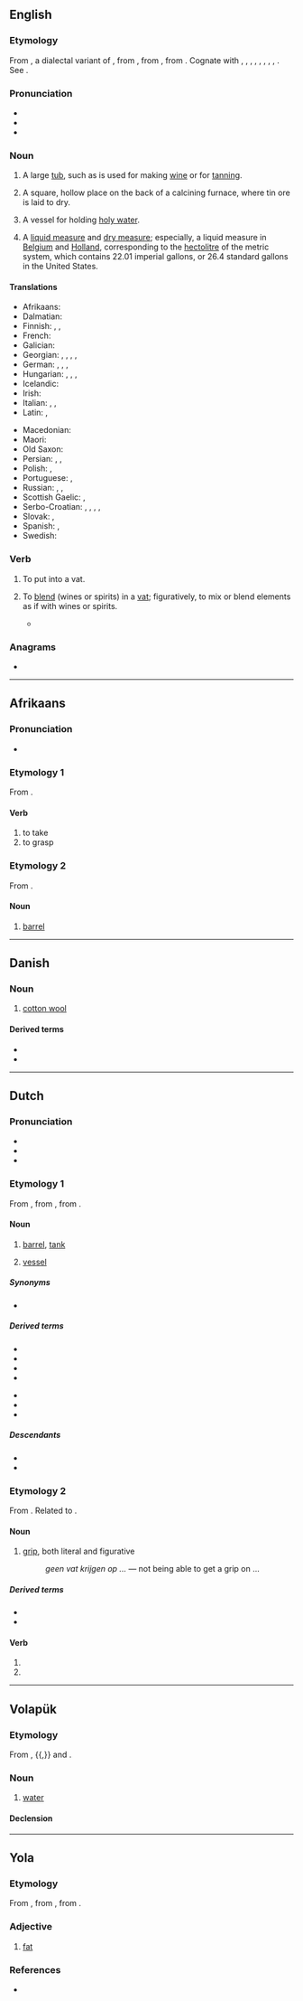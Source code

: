 {{also|VAT|vát|vât|våt|vật|-vat|-vät}}
==English==

===Etymology===
From {{inh|en|enm|vat}}, a dialectal variant of {{m|enm|fat||vat, vessel, cask}}, from {{der|en|ang|fæt||vat, vessel}}, from {{inh|en|gem-pro|*fatą||vessel}}, from {{inh|en|ine-pro|*pod-||vessel}}. Cognate with {{cog|sco|fat}}, {{m|sco|vat}}, {{m|sco|vautt||vat, cask, tub}}, {{cog|fy|fet}}, {{cog|nl|vat||barrel, cask, vessel, vat}}, {{cog|de|Fass||barrel, keg, drum, cask, vat}}, {{cog|da|fad||saucer, dish}}, {{cog|sv|fat||dish, barrel, cask, vat}}, {{cog|is|fat||dish, saucer}}. See {{l|en|fat}}.

===Pronunciation===
* {{IPA|en|/væt/}}
* {{audio|en|en-us-vat.ogg|Audio (US)}}
* {{rhymes|en|æt|s=1}}

===Noun===
{{en-noun}}

# A large [[tub]], such as is used for making [[wine]] or for [[tanning]].
#: {{coi|en|a '''vat''' of liquid}}
#: {{coi|en|a '''vat''' of acid}}
#: {{coi|en|a '''vat''' of wine}}
#: {{coi|en|a '''vat''' of olives}}
#: {{coi|en|a '''vat''' of fat}}
#: {{coi|en|a '''vat''' of glue}}
# A square, hollow place on the back of a calcining furnace, where tin ore is laid to dry.
# {{lb|en|Roman Catholic}} A vessel for holding [[holy water]].
# {{lb|en|dated}} A [[liquid measure]] and [[dry measure]]; especially, a liquid measure in [[Belgium]] and [[Holland]], corresponding to the [[hectolitre]] of the metric system, which contains 22.01 imperial gallons, or 26.4 standard gallons in the United States.

====Translations====
{{trans-top|a large tub, such as is used for making wine or for tanning}}
* Afrikaans: {{t|af|bak}}
* Dalmatian: {{t|dlm|tinir|m}}
* Finnish: {{t+|fi|sammio}}, {{t+|fi|saavi}}, {{t+|fi|soikko}}
* French: {{t+|fr|cuve|f}}
* Galician: {{t|gl|cuba|f}}
* Georgian: {{t|ka|ავზი}}, {{t|ka|როფი}}, {{t|ka|ბაკი}}, {{t|ka|ცისტერნა}}, {{t|ka|კასრი}}
* German: {{t+|de|Bottich|m}}, {{t+|de|Trog|m}}, {{t+|de|Wanne|f}}, {{t+|de|Schaff|n}} {{qualifier|dialectal}}
* Hungarian: {{t+|hu|dézsa}}, {{t+|hu|kád}}, {{t+|hu|teknő}}, {{t+|hu|tartály}}
* Icelandic: {{t+|is|ker|n}}
* Irish: {{t|ga|dabhach|f}}
* Italian: {{t+|it|tino|m}}, {{t+|it|tinozza|f}}, {{t|it|tinozza da concia}}
* Latin: {{t|la|linter|f}}, {{t|la|cūpa|f}}
{{trans-mid}}
* Macedonian: {{t|mk|каца|f}}
* Maori: {{t|mi|tāpu}}
* Old Saxon: {{t|osx|fat}}
* Persian: {{t+|fa|خم|tr=xom|sc=fa-Arab}}, {{t|fa|خمبه|tr=xombe|sc=fa-Arab}}, {{t+|fa|خمره|tr=xomre|sc=fa-Arab}}
* Polish: {{t+|pl|kadź|f}}, {{t+|pl|stągiew|f}}
* Portuguese: {{t+|pt|tonel|m}}, {{t+|pt|tina|f}}
* Russian: {{t+|ru|чан|m}}, {{t+|ru|бак|m}}, {{t+|ru|ка́дка|f}}
* Scottish Gaelic: {{t|gd|amar|m}}, {{t|gd|coire|m}}
* Serbo-Croatian: {{t+|sh|kaca}}, {{t+|sh|maštel}}, {{t+|sh|čabar}}, {{t+|sh|bačva}}, {{t+|sh|badanj}}
* Slovak: {{t|sk|bočka|f}}, {{t|sk|dieža|f}}
* Spanish: {{t+|es|cuba|f}}, {{t+|es|tina|f}}
* Swedish: {{t+|sv|kärl|n}}
{{trans-bottom}}

===Verb===
{{en-verb}}

# {{lb|en|transitive}} To put into a vat.
# {{lb|en|transitive}} To [[blend]] (wines or spirits) in a [[vat]]; figuratively, to mix or blend elements as if with wines or spirits.
#* {{quote-book|en|1931|William Faulkner|Sanctuary|publisher=Library of America|year_published=1985|page=114|text=He was thinking of the grape arbor in Kingston, of summer twilight and the murmur of voices darkening into silence as he approached, who meant them, her, no harm; who meant her less than harm, good God; darkening into the pale whisper of her white dress, of the delicate and urgent mammalian whisper of that curious small flesh which he had not begot and in which appeared to be '''vatted''' delicately some seething sympathy with the blossoming grape.}}

===Anagrams===
* {{anagrams|en|a=atv|ATV|TVA|VTA|tav|vta}}

{{c|en|Containers}}

----

==Afrikaans==

===Pronunciation===
* {{IPA|af|/fat/}}

===Etymology 1===
From {{inh|af|nl|vatten}}.

====Verb====
{{af-verb|vattende}}

# to take
# to grasp

===Etymology 2===
From {{inh|af|nl|vat}}.

====Noun====
{{af-noun|e|vaatjie}}

# [[barrel]]

----

==Danish==

===Noun===
{{da-noun}}

# [[cotton wool]]

====Derived terms====
* {{l|da|vatpind}}
* {{l|da|vattet}}

----

==Dutch==

===Pronunciation===
* {{IPA|nl|/vɑt/}}
* {{rhymes|nl|ɑt|s=1}}
* {{audio|nl|Nl-vat.ogg|audio}}

===Etymology 1===
From {{inh|nl|dum|vat}}, from {{inh|nl|odt|*fat}}, from {{inh|nl|gem-pro|*fatą}}.

====Noun====
{{nl-noun|n|-:en|vatje|dim2=vaatje}}

# [[barrel]], [[tank]]
# {{lb|nl|biology}} [[vessel]]

=====Synonyms=====
* {{l|nl|ton}}

=====Derived terms=====
{{der-top}}
* {{l|nl|bloedvat}}
* {{l|nl|lymfevat}}
* {{l|nl|olievat}}
* {{l|nl|vaataandoening}}
{{der-mid}}
* {{l|nl|wierookvat}}
* {{l|nl|wijnvat}}
* {{l|nl|zeefvat}}
{{der-bottom}}

=====Descendants=====
* {{desc|af|vat}}
* {{desc|dcr|vat}}

===Etymology 2===
From {{inh|nl|dum|vat}}. Related to {{m|nl|vatten}}.

====Noun====
{{nl-noun|m|-|-}}

# [[grip]], both literal and figurative
#: ''geen vat krijgen op ...'' — not being able to get a grip on ...

=====Derived terms=====
* {{l|nl|handvat}}
* {{l|nl|vatten}}

====Verb====
{{head|nl|verb form}}

# {{nl-verb form of|p=123|n=sg|t=pres|m=ind|vatten}}
# {{nl-verb form of|m=imp|vatten}}

----

==Volapük==

===Etymology===
From {{der|vo|de|Wasser}}, {{der|vo|en|water}}{{,}} and {{der|vo|nl|water}}.

===Noun===
{{vo-noun}}

# [[water]]

====Declension====
{{vo-decl-noun}}

----

==Yola==

===Etymology===
From {{inh|yol|enm|fat}}, from {{inh|yol|ang|fǣtt}}, from {{inh|yol|gmw-pro|*faitid}}.

===Adjective===
{{head|yol|adjective}}

# [[fat]]

===References===
* {{R:Poole 1867|page=74}}